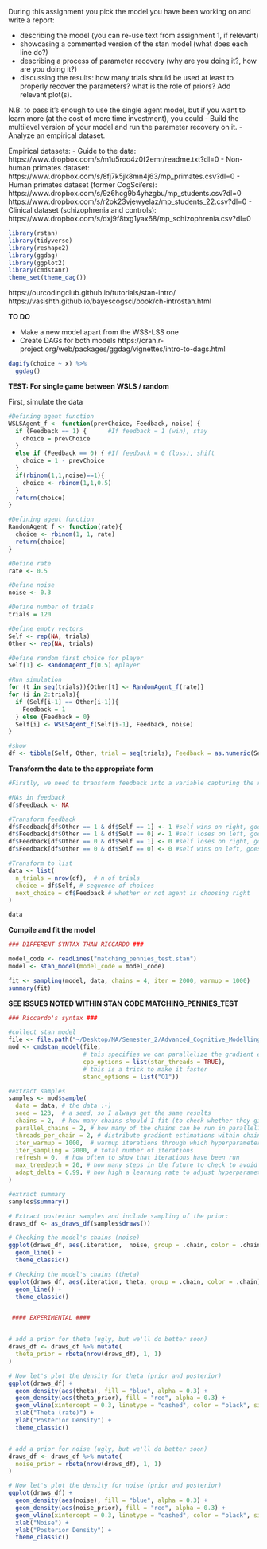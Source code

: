 
During this assignment you pick the model you have been working on and write a report:

- describing the model (you can re-use text from assignment 1, if relevant)
- showcasing a commented version of the stan model (what does each line do?)
- describing a process of parameter recovery (why are you doing it?, how are you doing it?)
- discussing the results: how many trials should be used at least to properly recover the parameters? what is the role of priors? Add relevant plot(s).

N.B. to pass it's enough to use the single agent model, but if you want to learn more (at the cost of more time investment), you could
- Build the multilevel version of your model and run the parameter recovery on it.
- Analyze an empirical dataset.

Empirical datasets:
- Guide to the data: https://www.dropbox.com/s/m1u5roo4z0f2emr/readme.txt?dl=0
- Non-human primates dataset: https://www.dropbox.com/s/8fj7k5jk8mn4j63/mp_primates.csv?dl=0
- Human primates dataset (former CogSci'ers): https://www.dropbox.com/s/9z6hcg9b4yhzgbu/mp_students.csv?dl=0
https://www.dropbox.com/s/r2ok23vjewyelaz/mp_students_22.csv?dl=0
- Clinical dataset (schizophrenia and controls): https://www.dropbox.com/s/dxj9f8txg1yax68/mp_schizophrenia.csv?dl=0

```r
library(rstan)
library(tidyverse)
library(reshape2)
library(ggdag)
library(ggplot2)
library(cmdstanr)
theme_set(theme_dag())
```

https://ourcodingclub.github.io/tutorials/stan-intro/
https://vasishth.github.io/bayescogsci/book/ch-introstan.html


**TO DO**

- Make a new model apart from the WSS-LSS one
- Create DAGs for both models https://cran.r-project.org/web/packages/ggdag/vignettes/intro-to-dags.html 


```r
dagify(choice ~ x) %>%
  ggdag()
```


**TEST: For single game between WSLS / random**

First, simulate the data

```r
#Defining agent function
WSLSAgent_f <- function(prevChoice, Feedback, noise) {
  if (Feedback == 1) {      #If feedback = 1 (win), stay
    choice = prevChoice
  }
  else if (Feedback == 0) { #If feedback = 0 (loss), shift
    choice = 1 - prevChoice
  }
  if(rbinom(1,1,noise)==1){
    choice <- rbinom(1,1,0.5)
  }
  return(choice)
}

#Defining agent function
RandomAgent_f <- function(rate){
  choice <- rbinom(1, 1, rate)
  return(choice)
}

#Define rate
rate <- 0.5

#Define noise
noise <- 0.3

#Define number of trials
trials = 120

#Define empty vectors
Self <- rep(NA, trials)
Other <- rep(NA, trials)

#Define random first choice for player
Self[1] <- RandomAgent_f(0.5) #player

#Run simulation
for (t in seq(trials)){Other[t] <- RandomAgent_f(rate)}
for (i in 2:trials){
  if (Self[i-1] == Other[i-1]){
    Feedback = 1
  } else {Feedback = 0}
  Self[i] <- WSLSAgent_f(Self[i-1], Feedback, noise)
}

#show
df <- tibble(Self, Other, trial = seq(trials), Feedback = as.numeric(Self == Other))
```


**Transform the data to the appropriate form**

```r
#Firstly, we need to transform feedback into a variable capturing the rate of which an agent chooses right. That means that we code every left choice as -1 and every right choice as 1 (thus centering equal distribution of left/right choices to 0).

#NAs in feedback
df$Feedback <- NA

#Transform feedback
df$Feedback[df$Other == 1 & df$Self == 1] <- 1 #self wins on right, goes right
df$Feedback[df$Other == 1 & df$Self == 0] <- 1 #self loses on left, goes right
df$Feedback[df$Other == 0 & df$Self == 1] <- 0 #self loses on right, goes left
df$Feedback[df$Other == 0 & df$Self == 0] <- 0 #self wins on left, goes left

#Transform to list
data <- list(
  n_trials = nrow(df),  # n of trials
  choice = df$Self, # sequence of choices
  next_choice = df$Feedback # whether or not agent is choosing right 
)

data
```


**Compile and fit the model**


```r
### DIFFERENT SYNTAX THAN RICCARDO ###

model_code <- readLines("matching_pennies_test.stan")
model <- stan_model(model_code = model_code)

fit <- sampling(model, data, chains = 4, iter = 2000, warmup = 1000)
summary(fit)
```


**SEE ISSUES NOTED WITHIN STAN CODE MATCHING_PENNIES_TEST** 

```r
### Riccardo's syntax ###

#collect stan model
file <- file.path("~/Desktop/MA/Semester_2/Advanced_Cognitive_Modelling/assignment_2/assignment2/matching_pennies_test.stan")
mod <- cmdstan_model(file, 
                     # this specifies we can parallelize the gradient estimations on multiple cores
                     cpp_options = list(stan_threads = TRUE), 
                     # this is a trick to make it faster
                     stanc_options = list("O1")) 

#extract samples
samples <- mod$sample(
  data = data, # the data :-)
  seed = 123,  # a seed, so I always get the same results
  chains = 2,  # how many chains should I fit (to check whether they give the same results)
  parallel_chains = 2, # how many of the chains can be run in parallel?
  threads_per_chain = 2, # distribute gradient estimations within chain across multiple cores
  iter_warmup = 1000,  # warmup iterations through which hyperparameters (steps and step length) are adjusted
  iter_sampling = 2000, # total number of iterations
  refresh = 0,  # how often to show that iterations have been run
  max_treedepth = 20, # how many steps in the future to check to avoid u-turns
  adapt_delta = 0.99, # how high a learning rate to adjust hyperparameters during warmup
)

#extract summary 
samples$summary()

# Extract posterior samples and include sampling of the prior:
draws_df <- as_draws_df(samples$draws())

# Checking the model's chains (noise)
ggplot(draws_df, aes(.iteration,  noise, group = .chain, color = .chain)) +
  geom_line() +
  theme_classic()

# Checking the model's chains (theta)
ggplot(draws_df, aes(.iteration, theta, group = .chain, color = .chain)) +
  geom_line() +
  theme_classic()


 #### EXPERIMENTAL ####


# add a prior for theta (ugly, but we'll do better soon)
draws_df <- draws_df %>% mutate(
  theta_prior = rbeta(nrow(draws_df), 1, 1)
)

# Now let's plot the density for theta (prior and posterior)
ggplot(draws_df) +
  geom_density(aes(theta), fill = "blue", alpha = 0.3) +
  geom_density(aes(theta_prior), fill = "red", alpha = 0.3) +
  geom_vline(xintercept = 0.3, linetype = "dashed", color = "black", size = 1.5) + #change intercept according to noise parameter
  xlab("Theta (rate)") +
  ylab("Posterior Density") +
  theme_classic()


# add a prior for noise (ugly, but we'll do better soon)
draws_df <- draws_df %>% mutate(
  noise_prior = rbeta(nrow(draws_df), 1, 1)
)

# Now let's plot the density for noise (prior and posterior)
ggplot(draws_df) +
  geom_density(aes(noise), fill = "blue", alpha = 0.3) +
  geom_density(aes(noise_prior), fill = "red", alpha = 0.3) +
  geom_vline(xintercept = 0.3, linetype = "dashed", color = "black", size = 1.5) + #change intercept according to noise parameter
  xlab("Noise") +
  ylab("Posterior Density") +
  theme_classic()

```


















